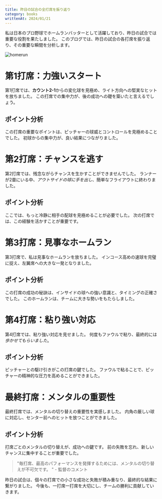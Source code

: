 ```yaml
---
title: 昨日の試合の全打席を振り返り
category: books
writtenAt: 2024/01/21
---
```



私は日本のプロ野球でホームランバッターとして活躍しており、昨日の試合では重要な役割を果たしました。
このブログでは、昨日の試合の各打席を振り返り、その重要な瞬間を分析します。

<img alt="homerun" src={image} />

# 第1打席：力強いスタート

第1打席では、**カウント2-1**からの変化球を見極め、ライト方向への堅実なヒットを放ちました。
この打席での集中力が、後の成功への礎を築いたと言えるでしょう。

## ポイント分析

この打席の重要なポイントは、ピッチャーの球威とコントロールを見極めることでした。
初球からの集中力が、良い結果につながりました。

# 第2打席：チャンスを逃す

第2打席では、残念ながらチャンスを生かすことができませんでした。
ランナーが2塁にいる中、_アウトサイドの球に手を出し_、簡単なフライアウトに終わりました。

## ポイント分析

ここでは、もっと冷静に相手の配球を見極めることが必要でした。
次の打席では、この経験を活かすことが重要です。

# 第3打席：見事なホームラン

第3打席で、私は見事なホームランを放ちました。
インコース高めの速球を完璧に捉え、左翼席への大きな一発となりました。

## ポイント分析

この打席の成功の秘訣は、インサイドの球への強い意識と、タイミングの正確さでした。
このホームランは、チームに大きな勢いをもたらしました。

# 第4打席：粘り強い対応

第4打席では、粘り強い対応を見せました。
何度もファウルで粘り、最終的には*歩かせてもらいました*。

## ポイント分析

ピッチャーとの駆け引きがこの打席の鍵でした。
ファウルで粘ることで、ピッチャーの精神的な圧力を高めることができました。

# 最終打席：メンタルの重要性

最終打席では、メンタルの切り替えの重要性を実感しました。
内角の厳しい球に対応し、センター前へのヒットを放つことができました。

## ポイント分析

打席ごとのメンタルの切り替えが、成功への鍵です。
前の失敗を忘れ、新しいチャンスに集中することが重要でした。

> "毎打席、最高のパフォーマンスを発揮するためには、メンタルの切り替えが不可欠です。
> " - 監督のコメント

昨日の試合は、個々の打席での小さな成功と失敗が積み重なり、最終的な結果に繋がりました。
今後も、一打席一打席を大切にし、チームの勝利に貢献していきます。
